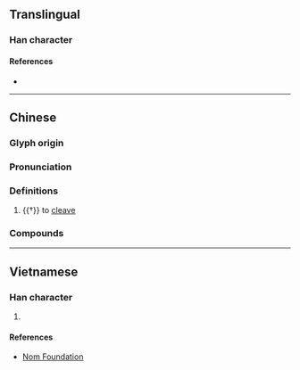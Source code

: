 {{character info}}
==Translingual==

===Han character===
{{Han char|rn=64|rad=手|as=06|sn=9|four=57027|canj=QNIN,XQNIN|ids=⿰扌多}}

====References====
* {{Han ref|kx=0428.180|dkj=12008|dj=0777.120|hdz=31874.050|uh=62F8|ud=25336|bh=CEDE|bd=52958}}

----

==Chinese==
{{zh-forms}}

===Glyph origin===
{{Han etym}}

===Pronunciation===
{{zh-pron
|m=yí,chǐ
|c=ji4
|mc=y
|oc=y
|cat=v
}}

===Definitions===
{{zh-hanzi}}

# {{†}} to [[cleave]] {{gloss|chop apart}}

===Compounds===
{{zh-der|拸畫}}

----

==Vietnamese==

===Han character===
{{vi-readings|reading=đưa|rs=手06}}

# {{rfdef|vi|sort=手06}}

====References====
* [http://nomfoundation.org/common/nom_details.php?codepoint=62f8 Nom Foundation]